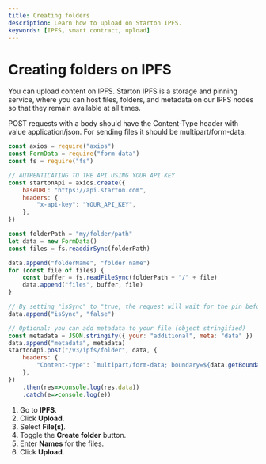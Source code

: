```yaml
---
title: Creating folders
description: Learn how to upload on Starton IPFS.
keywords: [IPFS, smart contract, upload]
---
```



# Creating folders on IPFS

You can upload content on IPFS. Starton IPFS is a storage and pinning service, where you can host files, folders, and metadata on our IPFS nodes so that they remain available at all times.

<Tabs>
<TabItem value="code" label="From Code">

POST requests with a body should have the Content-Type header with value application/json.
For sending files it should be multipart/form-data.

```jsx showLineNumbers
const axios = require("axios")
const FormData = require("form-data")
const fs = require("fs")

// AUTHENTICATING TO THE API USING YOUR API KEY
const startonApi = axios.create({
    baseURL: "https://api.starton.com",
    headers: {
        "x-api-key": "YOUR_API_KEY",
    },
})

const folderPath = "my/folder/path"
let data = new FormData()
const files = fs.readdirSync(folderPath)

data.append("folderName", "folder name")
for (const file of files) {
    const buffer = fs.readFileSync(folderPath + "/" + file)
    data.append("files", buffer, file)
}

// By setting "isSync" to "true, the request will wait for the pin before completing"
data.append("isSync", "false")

// Optional: you can add metadata to your file (object stringified)
const metadata = JSON.stringify({ your: "additional", meta: "data" })
data.append("metadata", metadata)
startonApi.post("/v3/ipfs/folder", data, {
    headers: {
        "Content-type": `multipart/form-data; boundary=${data.getBoundary()}`,
    },
})
    .then(res=>console.log(res.data))
    .catch(e=>console.log(e))
```

</TabItem>
<TabItem value="dashboard" label="From Webapp">

1. Go to **IPFS**.
1. Click **Upload**.
1. Select **File(s)**.
1. Toggle the **Create folder** button.
1. Enter **Names** for the files.
1. Click **Upload**.

</TabItem>
</Tabs>
